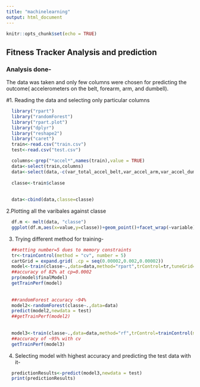 ```yaml
---
title: "machinelearning"
output: html_document
---
```


```r
knitr::opts_chunk$set(echo = TRUE)
```

## Fitness Tracker Analysis and prediction

### Analysis done-
The data was taken and only few columns were chosen for predicting the outcome( accelerometers on the belt, forearm, arm, and dumbell).


#1. Reading the data and selecting only particular columns
```r
  library("rpart")
  library("randomForest")
  library("rpart.plot")
  library("dplyr")
  library("reshape2")
  library("caret")
  train<-read.csv("train.csv")
  test<-read.csv("test.csv")

  columns<-grep("*accel*",names(train),value = TRUE)
  data<-select(train,columns)
  data<-select(data,-c(var_total_accel_belt,var_accel_arm,var_accel_dumbbell,var_accel_forearm))
  
  classe<-train$classe
  
  
  data<-cbind(data,classe=classe)
```


2.Plotting all the varibales against classe

```r
  df.m <- melt(data, "classe")
  ggplot(df.m,aes(x=value,y=classe))+geom_point()+facet_wrap(~variable)
```


3. Trying different method for training-
```r
  ##setting number=5 dues to memory constraints
  tr<-trainControl(method = "cv", number = 5)
  cartGrid = expand.grid( .cp = seq(0.00002,0.002,0.00002))
  model<-train(classe~.,data=data,method="rpart",trControl=tr,tuneGrid=cartGrid)
  ##accuracy of 82% at cp=0.0002
  prp(model$finalModel)
  getTrainPerf(model)
  
  
  ##randomForest accuracy ~94%
  model2<-randomForest(classe~.,data=data)
  predict(model2,newdata = test)
  ##getTrainPerf(model2)
  
  
  model3<-train(classe~.,data=data,method="rf",trControl=trainControl(method="cv",number=5))
  ##accuracy of ~95% with cv
  getTrainPerf(model3)
```

4. Selecting model with highest accuracy and predicting the test data with it-
```r
  predictionResults<-predict(model3,newdata = test)
  print(predictionResults)
```